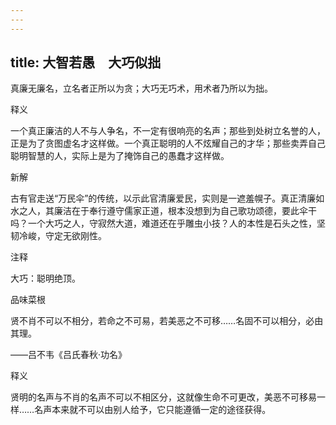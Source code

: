 ```yaml
---
---
---
```

title: 大智若愚　大巧似拙
---



真廉无廉名，立名者正所以为贪；大巧无巧术，用术者乃所以为拙。

释义

一个真正廉洁的人不与人争名，不一定有很响亮的名声；那些到处树立名誉的人，正是为了贪图虚名才这样做。一个真正聪明的人不炫耀自己的才华；那些卖弄自己聪明智慧的人，实际上是为了掩饰自己的愚蠢才这样做。

新解

古有官走送“万民伞”的传统，以示此官清廉爱民，实则是一遮羞幌子。真正清廉如水之人，其廉洁在于奉行遵守儒家正道，根本没想到为自己歌功颂德，要此伞干吗？一个大巧之人，守寂然大道，难道还在乎雕虫小技？人的本性是石头之性，坚韧冷峻，守定无欲刚性。

注释

大巧：聪明绝顶。

品味菜根

贤不肖不可以不相分，若命之不可易，若美恶之不可移……名固不可以相分，必由其理。

——吕不韦《吕氏春秋·功名》

释义

贤明的名声与不肖的名声不可以不相区分，这就像生命不可更改，美恶不可移易一样……名声本来就不可以由别人给予，它只能遵循一定的途径获得。